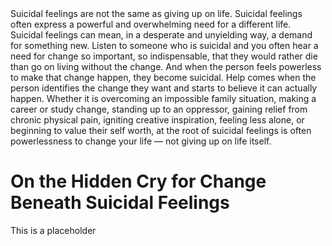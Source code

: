 
<Excerpt title="Living with Suicidal Feelings" author="Will Hall" version="Excerpt" year="2017">
Suicidal feelings are not the same as giving up on life. Suicidal feelings often express a powerful and overwhelming need for a different life.  
Suicidal feelings can mean, in a desperate and unyielding way, a demand for something new. Listen to someone who is suicidal and you often hear a need for change so important, so indispensable, that they would rather die than go on living without the change.  
And when the person feels powerless to make that change happen, they become suicidal. Help comes when the person identifies the change they want and starts to believe it can actually happen. Whether it is overcoming an impossible family situation, making a career or study change, standing up to an oppressor, gaining relief from chronic physical pain, igniting creative inspiration, feeling less alone, or beginning to value their self worth, 
at the root of suicidal feelings is often powerlessness to change your life — not giving up on life itself.
</Excerpt>

# On the Hidden Cry for Change Beneath Suicidal Feelings

This is a placeholder 